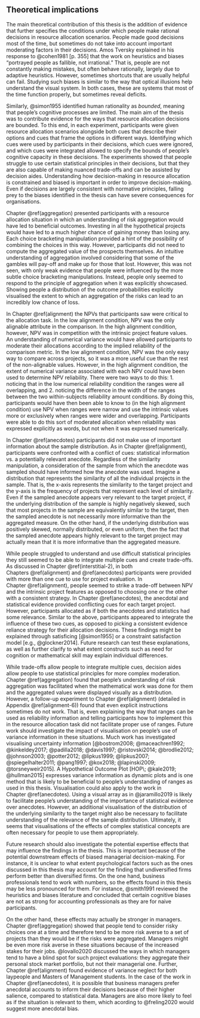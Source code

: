 ## Theoretical implications {#theoretical-implications}

The main theoretical contribution of this thesis is the addition of evidence
that further specifies the conditions under which people make rational decisions
in resource allocation scenarios. People made good decisions most of the time,
but sometimes do not take into account important moderating factors in their
decisions. Amos Tversky explained in his response to @cohen1981 [p. 355] that
the work on heuristics and biases "portrayed people as fallible, not
irrational." That is, people are not constantly making mistakes, but often
behave rationally, largely due to adaptive heuristics. However, sometimes
shortcuts that are usually helpful can fail. Studying such biases is similar to
the way that optical illusions help understand the visual system. In both cases,
these are systems that most of the time function properly, but sometimes reveal
deficits.

Similarly, @simon1955 identified human rationality as *bounded*, meaning that
people's cognitive processes are limited. The main aim of the thesis was to
contribute evidence for the ways that resource allocation decisions are bounded.
To this end, in each experiment, participants were given resource allocation
scenarios alongside both cues that describe their options and cues that frame
the options in different ways. Identifying which cues were used by participants
in their decisions, which cues were ignored, and which cues were integrated
allowed to specify the bounds of people's cognitive capacity in these decisions.
The experiments showed that people struggle to use certain statistical
principles in their decisions, but that they are also capable of making nuanced
trade-offs and can be assisted by decision aides. Understanding how
decision-making in resource allocation is constrained and biased is important in
order to improve decision-making. Even if decisions are largely consistent with
normative principles, falling prey to the biases identified in the thesis can
have severe consequences for organisations.

Chapter \@ref(aggregation) presented participants with a resource allocation
situation in which an understanding of risk aggregation would have led to
beneficial outcomes. Investing in all the hypothetical projects would have led
to a much higher chance of gaining money than losing any. Each choice bracketing
manipulation provided a hint of the possibility of combining the choices in this
way. However, participants did not need to compute the aggregated value of the
prospects themselves. An intuitive understanding of aggregation involved
considering that some of the gambles will pay-off and make up for those that
lost. However, this was not seen, with only weak evidence that people were
influenced by the more subtle choice bracketing manipulations. Instead, people
only seemed to respond to the principle of aggregation when it was explicitly
showcased. Showing people a distribution of the outcome probabilities explicitly
visualised the extent to which an aggregation of the risks can lead to an
incredibly low chance of loss.

In Chapter \@ref(alignment) the NPVs that participants saw were critical to the
allocation task. In the low alignment condition, NPV was the only alignable
attribute in the comparison. In the high alignment condition, however, NPV was
in competition with the intrinsic project feature values. An understanding of
numerical variance would have allowed participants to moderate their allocations
according to the implied reliability of the comparison metric. In the low
alignment condition, NPV was the only easy way to compare across projects, so it
was a more useful cue than the rest of the non-alignable values. However, in the
high alignment condition, the extent of numerical variance associated with each
NPV could have been used to determine NPV reliability. There were two ways to do
this: 1. noticing that in the low numerical reliability condition the ranges
were all overlapping, and 2. noticing the difference in the width of the ranges
between the two within-subjects reliability amount conditions. By doing this,
participants would have then been able to know to (in the high alignment
condition) use NPV when ranges were narrow and use the intrinsic values more or
exclusively when ranges were wider and overlapping. Participants were able to do
this sort of moderated allocation when reliability was expressed explicitly as
words, but not when it was expressed numerically.

In Chapter \@ref(anecdotes) participants did not make use of important
information about the sample distribution. As in Chapter \@ref(alignment),
participants were confronted with a conflict of cues: statistical information
vs. a potentially relevant anecdote. Regardless of the similarity manipulation,
a consideration of the sample from which the anecdote was sampled should have
informed how the anecdote was used. Imagine a distribution that represents the
similarity of all the individual projects in the sample. That is, the x-axis
represents the similarity to the target project and the y-axis is the frequency
of projects that represent each level of similarity. Even if the sampled
anecdote appears very relevant to the target project, if the underlying
distribution of the sample is highly negatively skewed, such that most projects
in the sample are equivalently similar to the target, then the sampled anecdote
is not necessarily more informative than the aggregated measure. On the other
hand, if the underlying distribution was positively skewed, normally
distributed, or even uniform, then the fact that the sampled anecdote appears
highly relevant to the target project may actually mean that it is more
informative than the aggregated measure.

While people struggled to understand and use difficult statistical principles
they still seemed to be able to integrate multiple cues and create trade-offs.
As discussed in Chapter \@ref(interstitial-2), in both Chapters \@ref(alignment)
and \@ref(anecdotes) participants were provided with more than one cue to use
for project evaluation. In Chapter \@ref(alignment), people seemed to strike a
trade-off between NPV and the intrinsic project features as opposed to choosing
one or the other with a consistent strategy. In Chapter \@ref(anecdotes), the
anecdotal and statistical evidence provided conflicting cues for each target
project. However, participants allocated as if both the anecdotes and statistics
had some relevance. Similar to the above, participants appeared to integrate the
influence of these two cues, as opposed to picking a consistent evidence
reliance strategy for their allocation decisions. These findings might be
explained through satisficing [@simon1955] or a constraint satisfaction model
[e.g., @glockner2014]. Future research can test these explanations, as well as
further clarify to what extent constructs such as need for cognition or
mathematical skill may explain individual differences.

While trade-offs allow people to integrate multiple cues, decision aides allow
people to use statistical principles for more complex moderation.
Chapter \@ref(aggregation) found that people's understanding of risk aggregation
was facilitated when the mathematical work was done for them and the aggregated
values were displayed visually as a distribution. However, a follow-up
experiment to Chapter \@ref(alignment) (detailed in Appendix \@ref(alignment-6))
found that even explicit instructions sometimes do not work. That is, even
explaining the way that ranges can be used as reliability information and
telling participants how to implement this in the resource allocation task did
not facilitate proper use of ranges. Future work should investigate the impact
of visualisation on people's use of variance information in these situations.
Much work has investigated visualising uncertainty information [@bostrom2008;
@maceachren1992; @kinkeldey2017; @padilla2018; @davis1997; @ristovski2014;
@brodlie2012; @johnson2003; @potter2012; @lipkus1999; @lipkus2007;
@spiegelhalter2011; @pang1997; @kox2018; @lapinski2009; @torsneyweir2015]. A
Hypothetical Outcome Plot [HOP\; @kale2019; @hullman2015] expresses variance
information as dynamic plots and is one method that is likely to be beneficial
to people's understanding of ranges as used in this thesis. Visualisation could
also apply to the work in Chapter \@ref(anecdotes). Using a visual array as in
@jaramillo2019 is likely to facilitate people's understanding of the importance
of statistical evidence over anecdotes. However, an additional visualisation of
the distribution of the underlying similarity to the target might also be
necessary to facilitate understanding of the relevance of the sample
distribution. Ultimately, it seems that visualisations of the effects of complex
statistical concepts are often necessary for people to use them appropriately.

Future research should also investigate the potential expertise effects that may
influence the findings in the thesis. This is important because of the potential
downstream effects of biased managerial decision-making. For instance, it is
unclear to what extent psychological factors such as the ones discussed in this
thesis may account for the finding that undiversified firms perform better than
diversified firms. On the one hand, business professionals tend to work with
numbers, so the effects found in this thesis may be less pronounced for them.
For instance, @smith1991 reviewed the heuristics and biases literature and
concluded that certain cognitive biases are not as strong for accounting
professionals as they are for naive participants.

On the other hand, these effects may actually be stronger in managers.
Chapter \@ref(aggregation) showed that people tend to consider risky choices one
at a time and therefore tend to be more risk averse to a set of projects than
they would be if the risks were aggregated. Managers might be even more risk
averse in these situations because of the increased stakes for their jobs.
@lovallo2020 discussed the ways in which managers tend to have a blind spot for
such project evaluations: they aggregate their personal stock market portfolio,
but not their managerial one. Further, Chapter \@ref(alignment) found evidence
of variance neglect for both laypeople and Masters of Management students. In
the case of the work in Chapter \@ref(anecdotes), it is possible that business
managers prefer anecdotal accounts to inform their decisions because of their
higher salience, compared to statistical data. Managers are also more likely to
feel as if the situation is relevant to them, which acording to @freling2020
would suggest more anecdotal bias.

